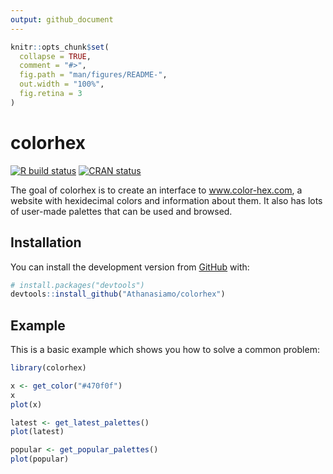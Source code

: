 ```yaml
---
output: github_document
---
```


<!-- README.md is generated from README.Rmd. Please edit that file -->

```r
knitr::opts_chunk$set(
  collapse = TRUE,
  comment = "#>",
  fig.path = "man/figures/README-",
  out.width = "100%",
  fig.retina = 3
)
```

# colorhex

<!-- badges: start -->
[![R build status](https://github.com/Athanasiamo/colorhex/workflows/R-CMD-check/badge.svg)](https://github.com/Athanasiamo/colorhex/actions)
[![CRAN status](https://www.r-pkg.org/badges/version/colorhex)](https://CRAN.R-project.org/package=colorhex)
<!-- badges: end -->

The goal of colorhex is to create an interface to [www.color-hex.com](www.color-hex.com), a website with hexidecimal colors and information about them. 
It also has lots of user-made palettes that can be used and browsed.

## Installation

<!-- You can install the released version of colorhex from [CRAN](https://CRAN.R-project.org) with: -->

<!-- ``` r -->
<!-- install.packages("colorhex") -->
<!-- ``` -->

You can install the development version from [GitHub](https://github.com/) with:

``` r
# install.packages("devtools")
devtools::install_github("Athanasiamo/colorhex")
```
## Example

This is a basic example which shows you how to solve a common problem:

```r
library(colorhex)

x <- get_color("#470f0f")
x
plot(x)
```

```r
latest <- get_latest_palettes()
plot(latest)
```

```r
popular <- get_popular_palettes()
plot(popular)
```


